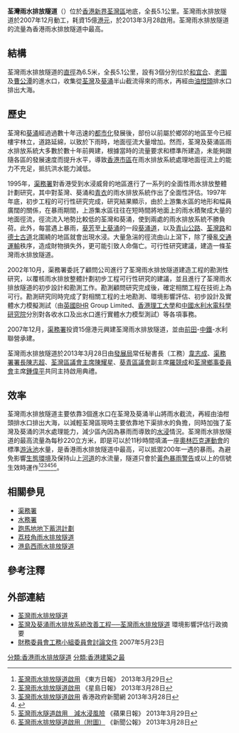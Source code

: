 '''荃灣雨水排放隧道'''（{{lang-en|Tsuen Wan Drainage Tunnel}}）位於[[香港|香港]][[新界|新界]][[荃灣區|荃灣區]]地底，全長5.1公里。荃灣雨水排放隧道於2007年12月動工，耗資15億[[港元|港元]]，於2013年3月28啟用。荃灣雨水排放隧道的流量為香港雨水排放隧道中最高。

==結構==
荃灣雨水排放隧道的[[直徑|直徑]]為6.5米，全長5.1公里，設有3個分別位於[[和宜合|和宜合]]、[[老圍|老圍]]及[[曹公潭|曹公潭]]的進水口，收集從[[荃灣|荃灣]]及[[葵涌|葵涌]]半山截流得來的雨水，再經由[[油柑頭|油柑頭]]排水口排出大海。

==歷史==
荃灣和[[葵涌|葵涌]]經過過數十年迅速的[[都市化|都市化]]發展後，部份以前屬於鄉郊的地區至今已經樓宇林立，道路延綿，以致於下雨時，地面徑流大量增加。然而，荃灣及葵涌區雨水排放系統大多數於數十年前興建，根據當時的流量要求和標準所建造，未能夠跟隨各區的發展速度而提升水平，導致[[香港市區|香港市區]]在雨水排放系統處理地面徑流上的能力不充足，抵抗洪水能力減低。

1995年，[[渠務署|渠務署]]對香港受到水浸威脅的地區進行了一系列的全面性雨水排放整體計劃研究，其中對荃灣、葵涌和[[青衣島|青衣]]的雨水排放系統作出了全面性評估。1997年年底，初步工程的可行性研究完成，研究結果顯示，由於上游集水區的地形和幅員廣闊的關係，在暴雨期間，上游集水區往往在短時間將地面上的雨水積聚成大量的地面徑流，徑流流入地勢比較低的荃灣和葵涌，使到兩處的雨水排放系統不勝負荷。此外，每當遇上暴雨，[[葵芳|葵芳]]至[[上葵涌|上葵涌]]的一段[[葵涌道|葵涌道]]，以及[[青山公路|青山公路]]、[[荃灣路|荃灣路]]和[[德士古道|德士古道]]北圍繞的地區就會出現水浸。大量急湍的徑流由山上瀉下，除了擾亂[[交通運輸|交通運輸]]秩序，造成財物損失外，更可能引致人命傷亡。可行性研究建議，建造一條荃灣雨水排放隧道。

2002年10月，渠務署委託了顧問公司進行了荃灣雨水排放隧道建造工程的勘測性研究，以覆核雨水排放整體計劃初步工程可行性研究的建議，並且進行了荃灣雨水排放隧道的初步設計和勘測工作。勘測顧問研究完成後，確定相關工程在技術上為可行。勘測研究同時完成了對相關工程的土地勘測、環境影響評估、初步設計及實體水力模擬測試（由[[英國|英國]]BHR Group Limited、[[香港理工大學|香港理工大學]]和[[中國水利水電科學研究院|中國水利水電科學研究院]]分別對各收水口及出水口進行實體水力模型測試）等各項事務。 

2007年12月，[[渠務署|渠務署]]投資15億港元興建荃灣雨水排放隧道，並由[[前田建設|前田]]-[[中國中鐵|中鐵]]-水利聯營承建。

荃灣雨水排放隧道於2013年3月28日由[[發展局|發展局]]常任秘書長（工務）[[韋志成|韋志成]]、[[渠務署署長|渠務署署長]][[陳志超_(香港政府官員)|陳志超]]、[[荃灣區議會|荃灣區議會]][[主席|主席]][[陳耀星|陳耀星]]、[[葵青區議會|葵青區議會]]副主席[[羅競成|羅競成]]和[[荃灣鄉事委員會|荃灣鄉事委員會]]主席[[鍾偉平|鍾偉平]]共同主持啟用典禮。

==效率==
荃灣雨水排放隧道主要依靠3個進水口在荃灣及葵涌半山將雨水截流，再經由油柑頭排水口排出大海，以減輕荃灣區現時主要依靠地下渠排水的負擔，同時加強了荃灣及葵涌的洪水處理能力，減少區內因為暴雨而導致的[[內澇|水浸]]情況。荃灣雨水排放隧道的最高流量為每秒220立方米，即是可以於11秒時間填滿一座[[奧林匹克運動會|奧林匹克運動會]]的標準[[游泳池|游泳池]]水量，是香港雨水排放隧道中最高，可以抵禦200年一遇的暴雨。為避免影響[[生態環境|生態環境]]及保持山上[[河道|河道]]的水流量，隧道只會於[[黃色暴雨警告|黃色暴雨警告]]或以上的信號生效時運作<ref>[http://orientaldaily.on.cc/cnt/news/20130329/00176_029.html 荃灣雨水排放隧道啟用] {{Wayback|url=http://orientaldaily.on.cc/cnt/news/20130329/00176_029.html |date=20191205133154 }} 《東方日報》 2013年3月29日</ref><ref>[http://hk.news.yahoo.com/荃灣雨水排放隧道啟用-082600799.html 荃灣雨水排放隧道啟用] {{Wayback|url=http://hk.news.yahoo.com/%E8%8D%83%E7%81%A3%E9%9B%A8%E6%B0%B4%E6%8E%92%E6%94%BE%E9%9A%A7%E9%81%93%E5%95%9F%E7%94%A8-082600799.html |date=20191202182115 }} 《星島日報》 2013年3月28日</ref><ref>[http://www.news.gov.hk/tc/categories/infrastructure/html/2013/03/20130328_155347.shtml?pickList=topstories 荃灣雨水排放隧道啟用] {{Wayback|url=http://www.news.gov.hk/tc/categories/infrastructure/html/2013/03/20130328_155347.shtml?pickList=topstories |date=20190214002531 }} 香港政府新聞網 2013年3月28日</ref><ref>{{Cite web |url=http://hk.news.yahoo.com/%E8%8D%83%E7%81%A3%E9%9B%A8%E6%B0%B4%E6%8E%92%E6%94%BE%E9%9A%A7%E9%81%93%E5%95%9F%E7%94%A8-%E6%8A%B5%E7%A6%A650%E5%B9%B4-%E9%81%87%E6%9A%B4%E9%9B%A8-080900567.html |title=荃灣雨水排放隧道啟用　抵禦50年一遇暴雨 |access-date=2013-03-29 |archive-date=2019-12-02 |archive-url=https://web.archive.org/web/20191202184348/https://hk.news.yahoo.com/%E8%8D%83%E7%81%A3%E9%9B%A8%E6%B0%B4%E6%8E%92%E6%94%BE%E9%9A%A7%E9%81%93%E5%95%9F%E7%94%A8-%E6%8A%B5%E7%A6%A650%E5%B9%B4-%E9%81%87%E6%9A%B4%E9%9B%A8-080900567.html |dead-url=no }}</ref><ref>[http://hk.apple.nextmedia.com/geocheck/ci/http__3A__2F__2Fhk.apple.nextmedia.com__2Fnews__2Fart__2F20130329__2F18210840 荃灣雨水隧道啟用　減水浸風險] {{Wayback|url=http://hk.apple.nextmedia.com/geocheck/ci/http__3A__2F__2Fhk.apple.nextmedia.com__2Fnews__2Fart__2F20130329__2F18210840 |date=20130531213028 }} 《蘋果日報》 2013年3月29日</ref><ref>[http://www.info.gov.hk/gia/general/201303/28/P201303270457.htm 荃灣雨水排放隧道啟用（附圖）] {{Wayback|url=http://www.info.gov.hk/gia/general/201303/28/P201303270457.htm |date=20191102220114 }} 《新聞公報》 2013年3月28日</ref>。

==相關參見==
*[[渠務署|渠務署]]
*[[水務署|水務署]]
*[[跑馬地地下蓄洪計劃|跑馬地地下蓄洪計劃]]
*[[荔枝角雨水排放隧道|荔枝角雨水排放隧道]]
*[[港島西雨水排放隧道|港島西雨水排放隧道]]

==參考注釋==
{{reflist}}

==外部連結==
*[http://www.dsd.gov.hk/TC/Files/publications_publicity/newsletter/news42/n004.html 荃灣雨水排放隧道]{{dead link|date=2018年4月 |bot=InternetArchiveBot |fix-attempted=yes }}
*[http://www.epd.gov.hk/eia/register/report/eiareport/eia_1082005/Exe_Sum%28Chi%29.htm 荃灣及葵涌雨水排放系統改善工程──荃灣雨水排放隧道] {{Wayback|url=http://www.epd.gov.hk/eia/register/report/eiareport/eia_1082005/Exe_Sum%28Chi%29.htm |date=20191116012735 }} 環境影響評估行政摘要
*[http://www.legco.gov.hk/yr06-07/chinese/fc/pwsc/papers/p07-18c.pdf 財務委員會工務小組委員會討論文件] {{Wayback|url=http://www.legco.gov.hk/yr06-07/chinese/fc/pwsc/papers/p07-18c.pdf |date=20191030060726 }} 2007年5月23日

[[分類:香港雨水排放隧道|分類:香港雨水排放隧道]]
[[分類:香港建築之最|分類:香港建築之最]]